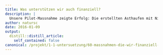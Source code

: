 ```yaml
---
title: Was unterstützen wir auch finanziell?
description: |
  Unsere Pilot-Massnahme zeigte Erfolg: Die erstellten Asthaufen mit Nistkammer wurden sogleich vom Iltis und dem Hermelin regelmässig besucht! Erstellt wurden sie gemäss dieser Bauanleitung und sind so zweckmässig und anrechenbar nach unserem Bonus-System. Eine solche Struktur kann auch maschinell erstellt werden; wichtig sind letztlich Schutz, Trockenheit und beständiger Hohlraum! Für die kommenden Jahre wollen wir die nützlichen Kleinraubiere mit fünf ausgewählten Massnahmen-Typen fördern. Können solche Elemente auf ihrem Land realisiert werden? Wir unterstützen Sie beratend, tatkräftig und finanziell! Übersicht zu unterstützten Massnahmen mit Rechnungsbeispiel
author: natursc
date: 2016-01-09
output:
  distill::distill_article:
    self_contained: false
canonical: /projekt/1-1-untersuetzung/60-massnahmen-die-wir-finanziell-unterstuetzen
---
```





<!--http://wieselundco.ch/projekt/1-1-untersuetzung/60-massnahmen-die-wir-finanziell-unterstuetzen-->
